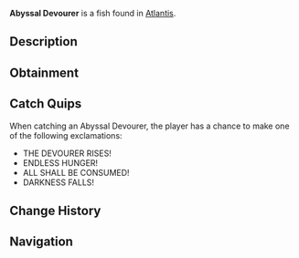 {{FishInfobox
|image          = Abyssal Devourer.png
|rarity         = Mythical
|sea            = First Sea
|location       = [[Atlantis]]
|sublocation    = 
|sources        = Fishing Rod
|radar_location = 
|prog_speed     = -75
|xp             = 4000
|weather        = 
|time           = Night
|season         = 
|bait           = Truffle Worm
|base_weight    = 2400
|base_value     = 8000
|weight_range   = 1200
|base_chance    = 0.1
|base_resil     = 12
}}
'''Abyssal Devourer''' is a {{Rarity|Mythical}} fish found in [[Atlantis]].

== Description ==
{{Description|A colossal entity that feeds on darkness itself. Its hunger is endless, and its presence creates a void that nothing escapes.|Bestiary Entry}}

== Obtainment ==
{{Description|The depths grow hollow in its wake, Kraken Pool.|Bestiary Hint}}
{{Fish Availability|
Atlantis/Ancient Kraken Hunt
Atlantis/Kraken Hunt
Atlantis/Kraken Pool
|top_rods      = 
Free Spirit Rod\99109.96\151737.71;
Leviathan's Fang Rod\97965.74\147775;
Trident Rod\86691.13\132724.43;
Azure Of Lagoon\81214.62\127610.75;
No-Life Rod\81075.13\119178.99;
Midas Rod\26795.75\39311.27;
Great Dreamer Rod\61635.66\90403.59;
Phoenix Rod\57635.61\84536.54;
Challenger's Rod\78641.36\120420.69;
The Lost Rod\54896.64\80359.16;
Volcanic Rod\49304.75\72159.42;
Zeus Rod\62886.84\92937.19;
Seraphic Rod\80832.41\119008.73;
Ethereal Prism Rod\78591.72\113853.68;
Rod Of The Forgotten Fang\72276.8\105998.73;
Verdant Shear Rod\62309.27\91495.42;
Rod Of The Depths\62231.23\90372.07;
Depthseeker Rod\61443.79\91619.94;
Blazebringer Rod\61318.53\90305.91;
Rod Of The Exalted One\60360.29\87082.02;
Avalanche Rod\53283.45\78370.27;
Steady Rod\19692.08\30417.37
|recommended   = Trident Rod
}}

== Catch Quips ==
When catching an Abyssal Devourer, the player has a chance to make one of the following exclamations:
* THE DEVOURER RISES!
* ENDLESS HUNGER!
* ALL SHALL BE CONSUMED!
* DARKNESS FALLS!

== Change History ==
{{Change History|{{subst:Current Version}}}}

== Navigation ==
{{Fish Navbox|Atlantis}}
